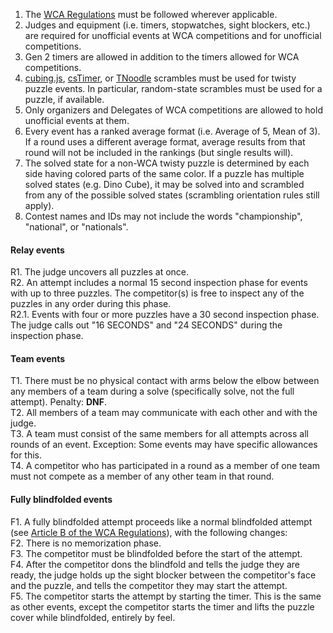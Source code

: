 
<Tabs activeTab="general" tabs={tabs} forServerSidePage prefetch />

<div className="px-3 lh-lg">

1. The [WCA Regulations](https://www.worldcubeassociation.org/regulations/full/)
   must be followed wherever applicable.
2. Judges and equipment (i.e. timers, stopwatches, sight blockers, etc.) are
   required for unofficial events at WCA competitions and for unofficial
   competitions.
3. Gen 2 timers are allowed in addition to the timers allowed for WCA
   competitions.
4. [cubing.js](https://experiments.cubing.net/cubing.js/mark3/),
   [csTimer](https://cstimer.net/), or
   [TNoodle](https://www.worldcubeassociation.org/regulations/scrambles/)
   scrambles must be used for twisty puzzle events. In particular, random-state
   scrambles must be used for a puzzle, if available.
5. Only organizers and Delegates of WCA competitions are allowed to hold
   unofficial events at them.
6. Every event has a ranked average format (i.e. Average of 5, Mean of 3). If a
   round uses a different average format, average results from that round will
   not be included in the rankings (but single results will).
7. The solved state for a non-WCA twisty puzzle is determined by each side
   having colored parts of the same color. If a puzzle has multiple solved
   states (e.g. Dino Cube), it may be solved into and scrambled from any of the
   possible solved states (scrambling orientation rules still apply).
8. Contest names and IDs may not include the words "championship", "national",
   or "nationals".

#### Relay events

R1. The judge uncovers all puzzles at once.\
R2. An attempt includes a normal 15 second inspection phase for events with up to three puzzles. The competitor(s) is free to inspect any of the puzzles in
any order during this phase.\
  R2.1. Events with four or more puzzles have a 30 second inspection phase. The judge calls out "16 SECONDS" and "24 SECONDS" during the inspection phase.

#### Team events

T1. There must be no physical contact with arms below the elbow between any
members of a team during a solve (specifically solve, not the full attempt).
Penalty: **DNF**.\
T2. All members of a team may communicate with each other and with the judge.\
T3. A team must consist of the same members for all attempts across all rounds
of an event. Exception: Some events may have specific allowances for this.\
T4. A competitor who has participated in a round as a member of one team must
not compete as a member of any other team in that round.

#### Fully blindfolded events

F1. A fully blindfolded attempt proceeds like a normal blindfolded attempt (see
[Article B of the WCA Regulations](https://www.worldcubeassociation.org/regulations/full#article-B-blindfolded)),
with the following changes:\
F2. There is no memorization phase.\
F3. The competitor must be blindfolded before the start of the attempt.\
F4. After the competitor dons the blindfold and tells the judge they are ready,
the judge holds up the sight blocker between the competitor's face and the
puzzle, and tells the competitor they may start the attempt.\
F5. The competitor starts the attempt by starting the timer. This is the same as
other events, except the competitor starts the timer and lifts the puzzle cover
while blindfolded, entirely by feel.

</div>
